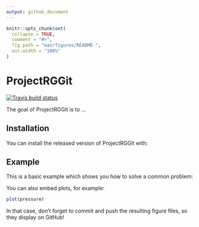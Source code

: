 ```yaml
---
output: github_document
---
```


<!-- README.md is generated from README.Rmd. Please edit that file -->

```r
knitr::opts_chunk$set(
  collapse = TRUE,
  comment = "#>",
  fig.path = "man/figures/README-",
  out.width = "100%"
)
```

# ProjectRGGit

<!-- badges: start -->
[![Travis build status](https://travis-ci.com/RG9303/Project-RG-Package.svg?branch=master)](https://travis-ci.com/RG9303/Project-RG-Package)
<!-- badges: end -->

The goal of ProjectRGGit is to ...

## Installation

You can install the released version of ProjectRGGit with:


## Example

This is a basic example which shows you how to solve a common problem:

You can also embed plots, for example:

```r
plot(pressure)
```

In that case, don't forget to commit and push the resulting figure files, so they display on GitHub!
